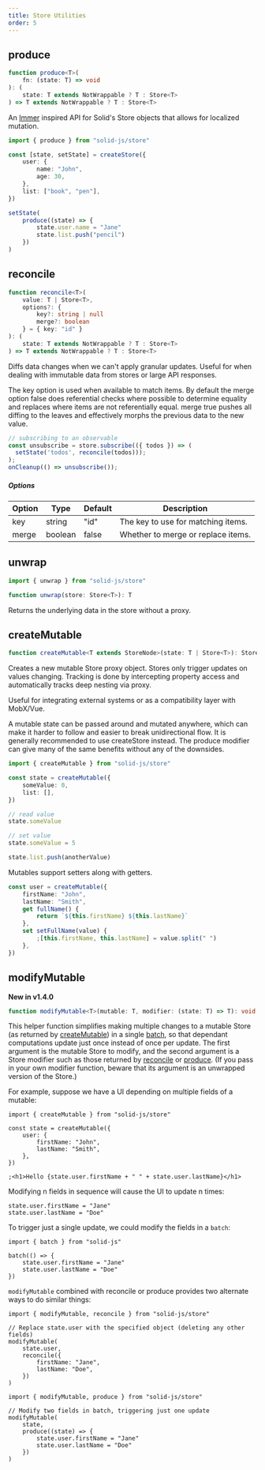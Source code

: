 ```yaml
---
title: Store Utilities
order: 5
---
```


## produce

```ts
function produce<T>(
	fn: (state: T) => void
): (
	state: T extends NotWrappable ? T : Store<T>
) => T extends NotWrappable ? T : Store<T>
```

An [Immer](https://immerjs.github.io/immer/) inspired API for Solid's Store objects that allows for localized mutation.

```ts
import { produce } from "solid-js/store"

const [state, setState] = createStore({
	user: {
		name: "John",
		age: 30,
	},
	list: ["book", "pen"],
})

setState(
	produce((state) => {
		state.user.name = "Jane"
		state.list.push("pencil")
	})
)
```

## reconcile

```ts
function reconcile<T>(
	value: T | Store<T>,
	options?: {
		key?: string | null
		merge?: boolean
	} = { key: "id" }
): (
	state: T extends NotWrappable ? T : Store<T>
) => T extends NotWrappable ? T : Store<T>
```

Diffs data changes when we can't apply granular updates. Useful for when dealing with immutable data from stores or large API responses.

The key option is used when available to match items. By default the merge option false does referential checks where possible to determine equality and replaces where items are not referentially equal. merge true pushes all diffing to the leaves and effectively morphs the previous data to the new value.

```ts
// subscribing to an observable
const unsubscribe = store.subscribe(({ todos }) => (
  setState('todos', reconcile(todos)));
);
onCleanup(() => unsubscribe());
```

##### Options

| Option | Type    | Default | Description                        |
| ------ | ------- | ------- | ---------------------------------- |
| key    | string  | "id"    | The key to use for matching items. |
| merge  | boolean | false   | Whether to merge or replace items. |

## unwrap

```ts
import { unwrap } from "solid-js/store"

function unwrap(store: Store<T>): T
```

Returns the underlying data in the store without a proxy.

## createMutable

```ts
function createMutable<T extends StoreNode>(state: T | Store<T>): Store<T>
```

Creates a new mutable Store proxy object. Stores only trigger updates on values changing. Tracking is done by intercepting property access and automatically tracks deep nesting via proxy.

Useful for integrating external systems or as a compatibility layer with MobX/Vue.

<Callout title="Note">
	A mutable state can be passed around and mutated anywhere, which can
	make it harder to follow and easier to break unidirectional flow. It is
	generally recommended to use createStore instead. The produce modifier can
	give many of the same benefits without any of the downsides.
</Callout>

```ts
import { createMutable } from "solid-js/store"

const state = createMutable({
	someValue: 0,
	list: [],
})

// read value
state.someValue

// set value
state.someValue = 5

state.list.push(anotherValue)
```

Mutables support setters along with getters.

```ts
const user = createMutable({
	firstName: "John",
	lastName: "Smith",
	get fullName() {
		return `${this.firstName} ${this.lastName}`
	},
	set setFullName(value) {
		;[this.firstName, this.lastName] = value.split(" ")
	},
})
```

## modifyMutable

**New in v1.4.0**

```ts
function modifyMutable<T>(mutable: T, modifier: (state: T) => T): void
```

This helper function simplifies making multiple changes to a mutable Store (as returned by [createMutable](#createMutable)) in a single [batch](/references/api-reference/reactive-utilities/batch), so that dependant computations update just once instead of once per update. The first argument is the mutable Store to modify, and the second argument is a Store modifier such as those returned by [reconcile]('#reconcile') or [produce](#produce). (If you pass in your own modifier function, beware that its argument is an unwrapped version of the Store.)

For example, suppose we have a UI depending on multiple fields of a mutable:

```tsx
import { createMutable } from "solid-js/store"

const state = createMutable({
	user: {
		firstName: "John",
		lastName: "Smith",
	},
})

;<h1>Hello {state.user.firstName + " " + state.user.lastName}</h1>
```

Modifying n fields in sequence will cause the UI to update n times:

```tsx
state.user.firstName = "Jane"
state.user.lastName = "Doe"
```

To trigger just a single update, we could modify the fields in a `batch`:

```tsx
import { batch } from "solid-js"

batch(() => {
	state.user.firstName = "Jane"
	state.user.lastName = "Doe"
})
```

`modifyMutable` combined with reconcile or produce provides two alternate ways to do similar things:

```tsx
import { modifyMutable, reconcile } from "solid-js/store"

// Replace state.user with the specified object (deleting any other fields)
modifyMutable(
	state.user,
	reconcile({
		firstName: "Jane",
		lastName: "Doe",
	})
)
```

```tsx
import { modifyMutable, produce } from "solid-js/store"

// Modify two fields in batch, triggering just one update
modifyMutable(
	state,
	produce((state) => {
		state.user.firstName = "Jane"
		state.user.lastName = "Doe"
	})
)
```
